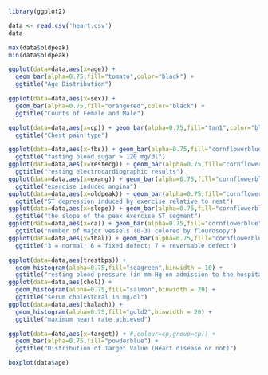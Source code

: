 ```r
library(ggplot2)
```

```r
data <- read.csv('heart.csv')
data
```

```r
max(data$oldpeak)
min(data$oldpeak)
```

```r
ggplot(data=data,aes(x=age)) + 
  geom_bar(alpha=0.75,fill="tomato",color="black") +
  ggtitle("Age Distribution")
```

```r
ggplot(data=data,aes(x=sex)) + 
  geom_bar(alpha=0.75,fill="orangered",color="black") +
  ggtitle("Counts of Female and Male")
```

```r
ggplot(data=data,aes(x=cp)) + geom_bar(alpha=0.75,fill="tan1",color="black") + 
  ggtitle("Chest pain type")
```

```r
ggplot(data=data,aes(x=fbs)) + geom_bar(alpha=0.75,fill="cornflowerblue",color="black") +
  ggtitle("fasting blood sugar > 120 mg/dl")
ggplot(data=data,aes(x=restecg)) + geom_bar(alpha=0.75,fill="cornflowerblue",color="black") +
  ggtitle("resting electrocardiographic results")
ggplot(data=data,aes(x=exang)) + geom_bar(alpha=0.75,fill="cornflowerblue",color="black") +
  ggtitle("exercise induced angina")
ggplot(data=data,aes(x=oldpeak)) + geom_bar(alpha=0.75,fill="cornflowerblue",color="black") +
  ggtitle("ST depression induced by exercise relative to rest")
ggplot(data=data,aes(x=slope)) + geom_bar(alpha=0.75,fill="cornflowerblue",color="black") + 
  ggtitle("the slope of the peak exercise ST segment")
ggplot(data=data,aes(x=ca)) + geom_bar(alpha=0.75,fill="cornflowerblue",color="black") +
  ggtitle("number of major vessels (0-3) colored by flourosopy")
ggplot(data=data,aes(x=thal)) + geom_bar(alpha=0.75,fill="cornflowerblue",color="black") +
  ggtitle("3 = normal; 6 = fixed defect; 7 = reversable defect")
```

```r
ggplot(data=data,aes(trestbps)) + 
  geom_histogram(alpha=0.75,fill="seagreen",binwidth = 10) +
  ggtitle("resting blood pressure (in mm Hg on admission to the hospital)")
ggplot(data=data,aes(chol)) + 
  geom_histogram(alpha=0.75,fill="salmon",binwidth = 20) +
  ggtitle("serum cholestoral in mg/dl")
ggplot(data=data,aes(thalach)) + 
  geom_histogram(alpha=0.75,fill="gold2",binwidth = 20) +
  ggtitle("maximum heart rate achieved")
```

```r
ggplot(data=data,aes(x=target)) + #,colour=cp,group=cp)) + 
  geom_bar(alpha=0.75,fill="powderblue") +
  ggtitle("Distribution of Target Value (Heart disease or not)")
```

```r
boxplot(data$age)
```


